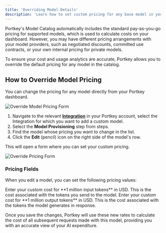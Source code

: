 ```yaml
---
title: 'Overriding Model Details'
description: 'Learn how to set custom pricing for any base model in your Portkey Model Catalog to reflect your specific costs.'
---
```


Portkey's Model Catalog automatically includes the standard pay-as-you-go pricing for supported models, which is used to calculate costs on your dashboard. However, you may have different pricing arrangements with your model providers, such as negotiated discounts, committed use contracts, or your own internal pricing for private models.

To ensure your cost and usage analytics are accurate, Portkey allows you to override the default pricing for any model in the catalog.

## How to Override Model Pricing

You can change the pricing for any model directly from your Portkey dashboard.
<Frame>
<img
  src="/images/override-model.png"
  alt="Override Model Pricing Form"
/>
</Frame>

1.  Navigate to the relevant [**Integration**](https://app.portkey.ai/integrations) in your Portkey account, select the Integration for which you want to add a custom model.
2.  Select the **Model Provisioning** step from steps.
3.  Find the model whose pricing you want to change in the list.
4.  Click the **Edit** (pencil) icon on the right side of the model's row.

This will open a form where you can set your custom pricing.

<Frame>
<img src="/images/override-pricing.png" alt="Override Pricing Form" />
</Frame>


### Pricing Fields

When you edit a model, you can set the following pricing values:

<Cards>
    <Card title="Input Cost">
        Enter your custom cost for **1 million input tokens** in USD. This is the cost associated with the tokens you send to the model.
    </Card>
    <Card title="Output Cost">
        Enter your custom cost for **1 million output tokens** in USD. This is the cost associated with the tokens the model generates in response.
    </Card>
</Cards>

Once you save the changes, Portkey will use these new rates to calculate the cost of all subsequent requests made with this model, providing you with an accurate view of your AI expenditure.
